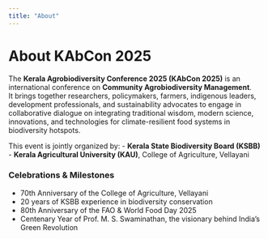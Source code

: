 ```yaml
---
title: "About"
---
```


# About KAbCon 2025

The **Kerala Agrobiodiversity Conference 2025 (KAbCon 2025)** is an international conference on **Community Agrobiodiversity Management**.\
It brings together researchers, policymakers, farmers, indigenous leaders, development professionals, and sustainability advocates to engage in collaborative dialogue on integrating traditional wisdom, modern science, innovations, and technologies for climate-resilient food systems in biodiversity hotspots.

This event is jointly organized by: - **Kerala State Biodiversity Board (KSBB)** - **Kerala Agricultural University (KAU)**, College of Agriculture, Vellayani

### Celebrations & Milestones

-   70th Anniversary of the College of Agriculture, Vellayani
-   20 years of KSBB experience in biodiversity conservation
-   80th Anniversary of the FAO & World Food Day 2025
-   Centenary Year of Prof. M. S. Swaminathan, the visionary behind India’s Green Revolution
